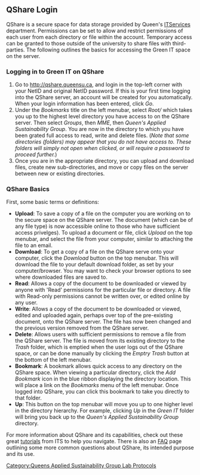 {{QASpage}}

[[Category:Queens Applied Sustainability Group Lab Protocols]]

==QShare Login==
QShare is a secure space for data storage provided by Queen's [http://www.queensu.ca/its/index.html ITServices] department. Permissions can be set to allow and restrict permissions of each user from each directory or file within the account. Temporary access can be granted to those outside of the university to share files with third-parties. The following outlines the basics for accessing the Green IT space on the server.

===Logging in to Green IT on QShare===
# Go to [http://qshare.queensu.ca http://qshare.queensu.ca], and login in the top-left corner with your NetID and original NetID password. If this is your first time logging into the QShare server, an account will be created for you automatically. When your login information has been entered, click ''Go''.
# Under the ''Bookmarks'' title on the left menubar, select ''Root/'' which takes you up to the highest level directory you have access to on the QShare server. Then select ''Groups'', then ''MME'', then ''Queen's Applied Sustainability Group''. You are now in the directory to which you have been grated full access to read, write and delete files. (''Note that some directories (folders) may appear that you do not have access to. These folders will simply not open when clicked, or will require a password to proceed further.'')
# Once you are in the appropriate directory, you can upload and download files, create new sub-directories, and move or copy files on the server between new or existing directories. 

===QShare Basics===
First, some basic terms or definitions:
* '''Upload''': To save a copy of a file on the computer you are working on to the secure space on the QShare server. The document (which can be of any file type) is now accessible online to those who have sufficient access privelges). To upload a document or file, click ''Upload'' on the top menubar, and select the file from your computer, similar to attaching the file to an email.
* '''Download''': To get a copy of a file on the QShare serve onto your computer, click the ''Download'' button on the top menubar. This will download the file to your default download folder, as set by your computer/browser. You may want to check your browser options to see where downloaded files are saved to.
* '''Read''': Allows a copy of the document to be downloaded or viewed by anyone with 'Read' permissions for the particular file or directory. A file with Read-only permissions cannot be written over, or edited online by any user.
* '''Write''': Allows a copy of the document to be downloaded or viewed, edited and uploaded again, perhaps over top of the pre-existing document, onto the QShare server. The file has now been changed and the previous version removed from the QShare server.
* '''Delete''': Allows users with sufficient permissions to remove a file from the QShare server. The file is moved from its existing directory to the ''Trash'' folder, which is emptied when the user logs out of the QShare space, or can be done manually by clicking the ''Emptry Trash'' button at the bottom of the left menubar.
* '''Bookmark''': A bookmark allows quick access to any directory on the QShare space. When viewing a particular directory, click the ''Add Bookmark'' icon in the blue ribbon displaying the directory location. This will place a link on the ''Bookmarks'' menu of the left menubar. Once logged into QShare, you can click this bookmark to take you directly to that folder.
* '''Up''': This button on the top menubar will move you up to one higher level in the directory hierarchy. For example, clicking ''Up'' in the ''Green IT'' folder will bring you back up to the ''Queen's Applied Sustainability Group'' directory.
For more information about QShare and its capabilities, check out these great [http://www.queensu.ca/its/qshare/tutorials.html tutorials] from ITS to help you navigate. There is also an [http://www.queensu.ca/its/qshare/faqs.html FAQ] page outlining some more common questions about QShare, its intended purpose and its use.